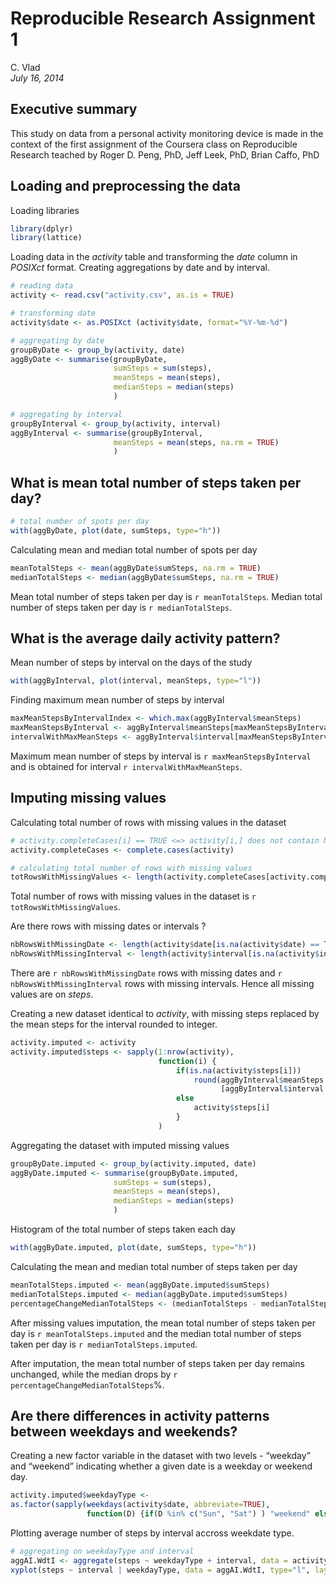 Reproducible Research Assignment 1
==================================
C. Vlad  
*July 16, 2014*

## Executive summary

This study on data from a personal activity monitoring device is made in the context of the first assignment of the Coursera class on Reproducible Research teached by Roger D. Peng, PhD, Jeff Leek, PhD, Brian Caffo, PhD

## Loading and preprocessing the data

Loading libraries
```r
library(dplyr)
library(lattice)
```

Loading data in the *activity* table and transforming the *date* column in *POSIXct* format.
Creating aggregations by date and by interval.

```r
# reading data
activity <- read.csv("activity.csv", as.is = TRUE)

# transforming date
activity$date <- as.POSIXct (activity$date, format="%Y-%m-%d")

# aggregating by date
groupByDate <- group_by(activity, date)
aggByDate <- summarise(groupByDate,
                       sumSteps = sum(steps),
                       meanSteps = mean(steps),
                       medianSteps = median(steps)
                       )

# aggregating by interval
groupByInterval <- group_by(activity, interval)
aggByInterval <- summarise(groupByInterval,
                       meanSteps = mean(steps, na.rm = TRUE)
                       )
```

## What is mean total number of steps taken per day?

```r
# total number of spots per day
with(aggByDate, plot(date, sumSteps, type="h"))
```

Calculating mean and median total number of spots per day
```r
meanTotalSteps <- mean(aggByDate$sumSteps, na.rm = TRUE)
medianTotalSteps <- median(aggByDate$sumSteps, na.rm = TRUE)
```

Mean total number of steps taken per day is `r meanTotalSteps`.
Median total number of steps taken per day is `r medianTotalSteps`.

## What is the average daily activity pattern?

Mean number of steps by interval on the days of the study
```r
with(aggByInterval, plot(interval, meanSteps, type="l"))
```

Finding maximum mean number of steps by interval
```r
maxMeanStepsByIntervalIndex <- which.max(aggByInterval$meanSteps)
maxMeanStepsByInterval <- aggByInterval$meanSteps[maxMeanStepsByIntervalIndex]
intervalWithMaxMeanSteps <- aggByInterval$interval[maxMeanStepsByIntervalIndex]
```
Maximum mean number of steps by interval is `r maxMeanStepsByInterval` and is obtained for interval `r intervalWithMaxMeanSteps`.

## Imputing missing values
Calculating total number of rows with missing values in the dataset
```r
# activity.completeCases[i] == TRUE <=> activity[i,] does not contain NAs
activity.completeCases <- complete.cases(activity)

# calculating total number of rows with missing values
totRowsWithMissingValues <- length(activity.completeCases[activity.completeCases == FALSE])
```
Total number of rows with missing values in the dataset is `r totRowsWithMissingValues`.

Are there rows with missing dates or intervals ?
```r
nbRowsWithMissingDate <- length(activity$date[is.na(activity$date) == TRUE])
nbRowsWithMissingInterval <- length(activity$interval[is.na(activity$interval) == TRUE])
```
There are `r nbRowsWithMissingDate` rows with missing dates and `r nbRowsWithMissingInterval` rows with missing intervals. Hence all missing values are on *steps*.

Creating a new dataset identical to *activity*, with missing steps replaced by the mean steps for the interval rounded to integer.
```r
activity.imputed <- activity
activity.imputed$steps <- sapply(1:nrow(activity),
                                 function(i) {
                                     if(is.na(activity$steps[i]))
                                         round(aggByInterval$meanSteps
                                               [aggByInterval$interval == activity$interval[i]])
                                     else
                                         activity$steps[i]
                                     }
                                 )
```

Aggregating the dataset with imputed missing values

```r
groupByDate.imputed <- group_by(activity.imputed, date)
aggByDate.imputed <- summarise(groupByDate.imputed,
                       sumSteps = sum(steps),
                       meanSteps = mean(steps),
                       medianSteps = median(steps)
                       )
```

Histogram of the total number of steps taken each day
```r
with(aggByDate.imputed, plot(date, sumSteps, type="h"))
```

Calculating the mean and median total number of steps taken per day
```r
meanTotalSteps.imputed <- mean(aggByDate.imputed$sumSteps)
medianTotalSteps.imputed <- median(aggByDate.imputed$sumSteps)
percentageChangeMedianTotalSteps <- (medianTotalSteps - medianTotalSteps.imputed) / medianTotalSteps * 100
```

After missing values imputation, the mean total number of steps taken per day is `r meanTotalSteps.imputed` and the median total number of steps taken per day is `r medianTotalSteps.imputed`.

After imputation, the mean total number of steps taken per day remains unchanged, while the median drops by `r percentageChangeMedianTotalSteps`%.

## Are there differences in activity patterns between weekdays and weekends?

Creating a new factor variable in the dataset with two levels - "weekday" and "weekend" indicating whether a given date is a weekday or weekend day.
```r
activity.imputed$weekdayType <- 
as.factor(sapply(weekdays(activity$date, abbreviate=TRUE),
                 function(D) {if(D %in% c("Sun", "Sat") ) "weekend" else "weekday"}))
```

Plotting average number of steps by interval accross weekdate type.
```r
# aggregating on weekdayType and interval
aggAI.WdtI <- aggregate(steps ~ weekdayType + interval, data = activity.imputed, FUN = mean)
xyplot(steps ~ interval | weekdayType, data = aggAI.WdtI, type="l", layout = c(1, 2))
```
